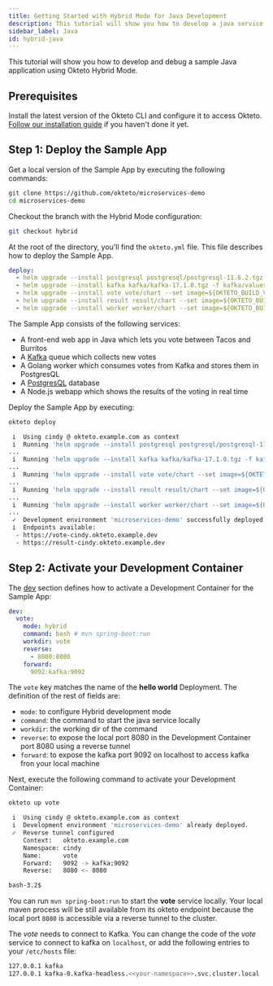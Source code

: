 ```yaml
---
title: Getting Started with Hybrid Mode for Java Development
description: This tutorial will show you how to develop a java service using hybrid mode
sidebar_label: Java
id: hybrid-java
---
```



This tutorial will show you how to develop and debug a sample Java application using Okteto Hybrid Mode.

## Prerequisites

Install the latest version of the Okteto CLI and configure it to access Okteto. [Follow our installation guide](get-started/install-okteto-cli.mdx) if you haven't done it yet.

## Step 1: Deploy the Sample App

Get a local version of the Sample App by executing the following commands:

```bash
git clone https://github.com/okteto/microservices-demo
cd microservices-demo
```

Checkout the branch with the Hybrid Mode configuration:

```bash
git checkout hybrid
```

At the root of the directory, you'll find the `okteto.yml` file.
This file describes how to deploy the Sample App.

```yaml title="okteto.yml"
deploy:
  - helm upgrade --install postgresql postgresql/postgresql-11.6.2.tgz -f postgresql/values.yml
  - helm upgrade --install kafka kafka/kafka-17.1.0.tgz -f kafka/values.yml
  - helm upgrade --install vote vote/chart --set image=${OKTETO_BUILD_VOTE_IMAGE}
  - helm upgrade --install result result/chart --set image=${OKTETO_BUILD_RESULT_IMAGE}
  - helm upgrade --install worker worker/chart --set image=${OKTETO_BUILD_WORKER_IMAGE}
```

The Sample App consists of the following services:

- A front-end web app in Java which lets you vote between Tacos and Burritos
- A [Kafka](https://bitnami.com/stack/kafka/helm) queue which collects new votes
- A Golang worker which consumes votes from Kafka and stores them in PostgresQL
- A [PostgresQL](https://bitnami.com/stack/postgresql/helm) database
- A Node.js webapp which shows the results of the voting in real time

Deploy the Sample App by executing:

```bash
okteto deploy
```

```bash
 i  Using cindy @ okteto.example.com as context
 i  Running 'helm upgrade --install postgresql postgresql/postgresql-11.6.2.tgz -f postgresql/values.yml'
...
 i  Running 'helm upgrade --install kafka kafka/kafka-17.1.0.tgz -f kafka/values.yml'
...
 i  Running 'helm upgrade --install vote vote/chart --set image=${OKTETO_BUILD_VOTE_IMAGE}'
...
 i  Running 'helm upgrade --install result result/chart --set image=${OKTETO_BUILD_RESULT_IMAGE}'
...
 i  Running 'helm upgrade --install worker worker/chart --set image=${OKTETO_BUILD_WORKER_IMAGE}'
...
 ✓  Development environment 'microservices-demo' successfully deployed
 i  Endpoints available:
  - https://vote-cindy.okteto.example.dev
  - https://result-cindy.okteto.example.dev
  ```

## Step 2: Activate your Development Container

The [dev](reference/okteto-manifest.mdx#dev-object-optional) section defines how to activate a Development Container for the Sample App:

```yaml title="okteto.yml"
dev:
  vote:
    mode: hybrid
    command: bash # mvn spring-boot:run
    workdir: vote
    reverse:
      - 8080:8080
    forward:
      9092:kafka:9092
```

The `vote` key matches the name of the **hello world** Deployment. The definition of the rest of fields are:

- `mode`: to configure Hybrid development mode
- `command`: the command to start the java service locally
- `workdir`: the working dir of the command
- `reverse`: to expose the local port 8080 in the Development Container port 8080 using a reverse tunnel
- `forward`: to expose the kafka port 9092 on localhost to access kafka fron your local machine

Next, execute the following command to activate your Development Container:

```bash
okteto up vote
```

```bash
 i  Using cindy @ okteto.example.com as context
 i  Development environment 'microservices-demo' already deployed.
 ✓  Reverse tunnel configured
    Context:   okteto.example.com
    Namespace: cindy
    Name:      vote
    Forward:   9092 -> kafka:9092
    Reverse:   8080 <- 8080

bash-3.2$
```

You can run `mvn spring-boot:run` to start the **vote** service locally.
Your local maven process will be still available from its okteto endpoint because the local port `8080` is accessible via a reverse tunnel to the cluster.

The *vote* needs to connect to Kafka. You can change the code of the *vote*  service to connect to kafka on `localhost`, or add the following entries to your `/etc/hosts` file:

```bash
127.0.0.1 kafka
127.0.0.1 kafka-0.kafka-headless.<<your-namespace>>.svc.cluster.local
```
